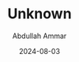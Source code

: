 ---
id: "DSCF2023"
filepath: "../../assets/photo/2024/DSCF2023.jpg"
title: "Unknown"
alt: ""
date: "2024-08-03"
author: "Abdullah Ammar"
iso: "400"
shutterspeed: "1/160s"
aperture: "f/11"
lens: "XF27mmF2.8"
---